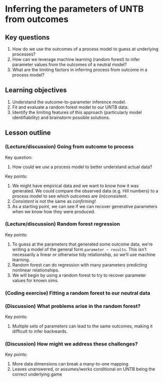 # Inferring the parameters of UNTB from outcomes

## Key questions

1. How do we use the outcomes of a process model to guess at underlying processes?
1. How can we leverage machine learning (random forest) to infer parameter values from the outcomes of a neutral model?
1. What are the limiting factors in inferring process from outcome in a process model?

## Learning objectives

1. Understand the outcome-to-parameter inference model.
1. Fit and evaluate a random forest model to our UNTB data.
1. Identify the limiting features of this approach (particularly model identifiability) and brainstorm possible solutions. 

## Lesson outline

### (Lecture/discussion) Going from outcome to process

Key question:

1. How could we _use_ a process model to better understand actual data?

Key points:

1. We might have empirical data and we want to know how it was generated. We could compare the observed data (e.g. Hill numbers) to a process model to see which outcomes are (in)consistent.
1. _Consistent_ is not the same as _confirming_! 
1. As a starting point, we can see if we can recover generative parameters when we know how they were produced. 

### (Lecture/discussion) Random forest regression

Key points:

1. To guess at the parameters that generated some outcome data, we're writing a model of the general form `parameter ~ results`. This isn't necessarily a linear or otherwise tidy relationship, so we'll use machine learning.
1. Random forest can do regression with many parameters predicting nonlinear relationships.
1. We will begin by using a random forest to try to recover parameter values for known sims.

### (Coding exercise) Fitting a random forest to our neutral data

### (Discussion) What problems arise in the random forest?

Key points: 

1. Multiple sets of parameters can lead to the same outcomes, making it difficult to infer backwards.


### (Discussion) How might we address these challenges?

Key points:

1. More data dimensions can break a many-to-one mapping.
1. Leaves unanswered, or assumes/works conditional on UNTB being the correct underlying game


<!-- [Andy's neutral theory / random forest page](ml_neutral_test.qmd) -->

<!-- 1. Lecture: [Random Forest for Machine Learning Inference](https://docs.google.com/presentation/d/16-S_72HA-xjC-Ed_UYEs6Oc-D7zMElI-/edit#slide=id.p37) -->
<!-- 2. Lecture: [How does machine learning work with RoLE simulations?](https://docs.google.com/presentation/d/17vOgbzpcYFPT7Tbo4EWBK_A-nJ82_kCU9dpMhrEWQkE/edit#slide=id.g3fc652ed98_0_30) -->

